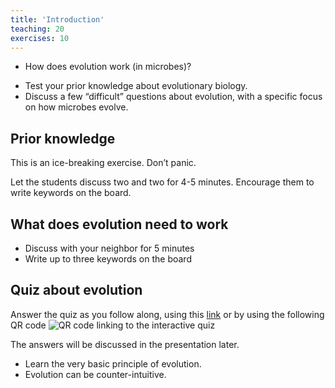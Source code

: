 ```yaml
---
title: 'Introduction'
teaching: 20
exercises: 10
---
```


:::::::::::::::::::::::::::::::::::::: questions 

- How does evolution work (in microbes)?

::::::::::::::::::::::::::::::::::::::::::::::::

::::::::::::::::::::::::::::::::::::: objectives

- Test your prior knowledge about evolutionary biology.
- Discuss a few "difficult" questions about evolution, with a specific focus on 
how microbes evolve.

::::::::::::::::::::::::::::::::::::::::::::::::

## Prior knowledge

This is an ice-breaking exercise. Don't panic.

:::::::::::::::::::::::::::::::::::::::::::::::::::::::::::::::::::: instructor

Let the students discuss two and two for 4-5 minutes. Encourage them to write
keywords on the board.

::::::::::::::::::::::::::::::::::::::::::::::::::::::::::::::::::::::::::::::::

::::::::::::::::::::::::::::::::::::: challenge 

## What does evolution need to work

- Discuss with your neighbor for 5 minutes
- Write up to three keywords on the board

::::::::::::::::::::::::::::::::::::::::::::::::

::::::::::::::::::::::::::::::::::::: challenge 

## Quiz about evolution

Answer the quiz as you follow along, using this [link](https://pollev.com/lionelguy323/)
or by using the following QR code 
![QR code](fig/qr_code_quiz.png){alt='QR code linking to the interactive quiz'}

:::::::::::::::::::::::::::::::::::::: solution

The answers will be discussed in the presentation later.

::::::::::::::::::::::::::::::::::::::::::::::::

::::::::::::::::::::::::::::::::::::::::::::::::

::::::::::::::::::::::::::::::::::::: keypoints 

- Learn the very basic principle of evolution.
- Evolution can be counter-intuitive. 

::::::::::::::::::::::::::::::::::::::::::::::::

